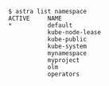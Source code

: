 ```console
$ astra list namespace
ACTIVE     NAME
*          default
           kube-node-lease
           kube-public
           kube-system
           mynamespace
           myproject
           olm
           operators
 ```